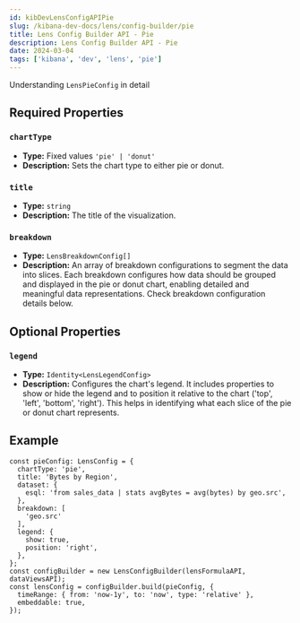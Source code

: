 ```yaml
---
id: kibDevLensConfigAPIPie
slug: /kibana-dev-docs/lens/config-builder/pie
title: Lens Config Builder API - Pie
description: Lens Config Builder API - Pie
date: 2024-03-04
tags: ['kibana', 'dev', 'lens', 'pie']
---
```



Understanding `LensPieConfig` in detail

## Required Properties

### `chartType`

- **Type:** Fixed values `'pie' | 'donut'`
- **Description:** Sets the chart type to either pie or donut.

### `title`

- **Type:** `string`
- **Description:** The title of the visualization.

<Dataset />

### `breakdown`

- **Type:** `LensBreakdownConfig[]`
- **Description:** An array of breakdown configurations to segment the data into slices. Each breakdown configures how data should be grouped and displayed in the pie or donut chart, enabling detailed and meaningful data representations. Check breakdown configuration details below.

## Optional Properties

### `legend`

- **Type:** `Identity<LensLegendConfig>`
- **Description:** Configures the chart's legend. It includes properties to show or hide the legend and to position it relative to the chart ('top', 'left', 'bottom', 'right'). This helps in identifying what each slice of the pie or donut chart represents.


<Breakdown />

## Example

```
const pieConfig: LensConfig = {
  chartType: 'pie',
  title: 'Bytes by Region',
  dataset: {
    esql: 'from sales_data | stats avgBytes = avg(bytes) by geo.src',
  },
  breakdown: [
    'geo.src'
  ],
  legend: {
    show: true,
    position: 'right',
  },
};
const configBuilder = new LensConfigBuilder(lensFormulaAPI, dataViewsAPI);
const lensConfig = configBuilder.build(pieConfig, {
  timeRange: { from: 'now-1y', to: 'now', type: 'relative' },
  embeddable: true,
});
```

